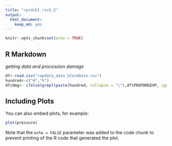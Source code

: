 ---
title: "rprdcbl_rsch_2"
output: 
  html_document:
    keep_md: yes
---

```{r setup, include=FALSE}
knitr::opts_chunk$set(echo = TRUE)
```

## R Markdown
*getting data and procession damage*

```{r}
df<-read.csv("repdata_data_StormData.csv")
hundred<-c("H","h")
df$dmg<- ifelse(grepl(paste(hundred, collapse = "|"),df$PROPDMGEXP, ignore.case = T), df$PROPDMG*100, 0)
```

## Including Plots

You can also embed plots, for example:

```{r pressure, echo=FALSE}
plot(pressure)
```

Note that the `echo = FALSE` parameter was added to the code chunk to prevent printing of the R code that generated the plot.

